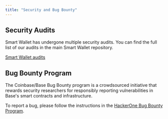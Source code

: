 ```yaml
---
title: "Security and Bug Bounty"
---
```



## Security Audits

Smart Wallet has undergone multiple security audits. You can find the full list of our audits in the main Smart Wallet repository.

[Smart Wallet audits](https://github.com/coinbase/smart-wallet/tree/main/audits)

## Bug Bounty Program

The Coinbase/Base Bug Bounty program is a crowdsourced initiative that rewards security researchers
for responsibly reporting vulnerabilities in Base's smart contracts and infrastructure.

To report a bug, please follow the instructions in
the [HackerOne Bug Bounty Program](https://hackerone.com/coinbase?type=team).


<PolicyBanner />